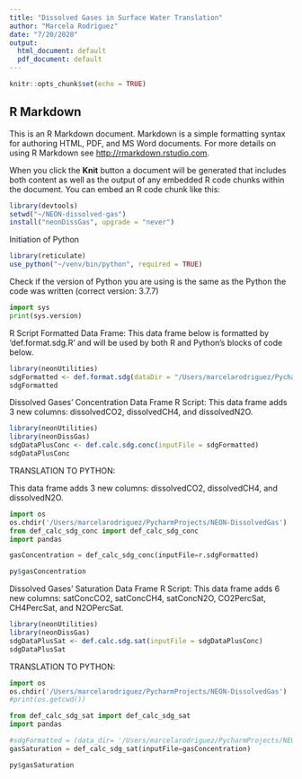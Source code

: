 ```yaml
---
title: "Dissolved Gases in Surface Water Translation"
author: "Marcela Rodriguez"
date: "7/20/2020"
output:
  html_document: default
  pdf_document: default
---
```


```r
knitr::opts_chunk$set(echo = TRUE)
```

## R Markdown

This is an R Markdown document. Markdown is a simple formatting syntax for authoring HTML, PDF, and MS Word documents. For more details on using R Markdown see <http://rmarkdown.rstudio.com>.

When you click the **Knit** button a document will be generated that includes both content as well as the output of any embedded R code chunks within the document. You can embed an R code chunk like this:

```r
library(devtools)
setwd("~/NEON-dissolved-gas")
install("neonDissGas", upgrade = "never")
```

Initiation of Python
```r
library(reticulate)
use_python("~/venv/bin/python", required = TRUE)
```

Check if the version of Python you are using is the same as the Python the code was written (correct version: 3.7.7)
```python
import sys
print(sys.version)
```

R Script
Formatted Data Frame:
This data frame below is formatted by 'def.format.sdg.R' and will be used by both R and Python's blocks of code below. 
```r
library(neonUtilities)
sdgFormatted <- def.format.sdg(dataDir = "/Users/marcelarodriguez/PycharmProjects/NEON-DissolvedGas/NEON_dissolved-gases-surfacewater(1).zip")
sdgFormatted
```


Dissolved Gases' Concentration Data Frame
R Script:
This data frame adds 3 new columns: dissolvedCO2, dissolvedCH4, and dissolvedN2O.
```r
library(neonUtilities)
library(neonDissGas)
sdgDataPlusConc <- def.calc.sdg.conc(inputFile = sdgFormatted)
sdgDataPlusConc
```

TRANSLATION TO PYTHON: 

This data frame adds 3 new columns: dissolvedCO2, dissolvedCH4, and dissolvedN2O.
```python
import os
os.chdir('/Users/marcelarodriguez/PycharmProjects/NEON-DissolvedGas')
from def_calc_sdg_conc import def_calc_sdg_conc
import pandas

gasConcentration = def_calc_sdg_conc(inputFile=r.sdgFormatted)

```

```r
py$gasConcentration
```

Dissolved Gases' Saturation Data Frame
R Script:
This data frame adds 6 new columns: satConcCO2, satConcCH4, satConcN2O, CO2PercSat, CH4PercSat, and N2OPercSat.
```r
library(neonUtilities)
library(neonDissGas)
sdgDataPlusSat <- def.calc.sdg.sat(inputFile = sdgDataPlusConc)
sdgDataPlusSat
```

TRANSLATION TO PYTHON: 


```python
import os
os.chdir('/Users/marcelarodriguez/PycharmProjects/NEON-DissolvedGas')
#print(os.getcwd())

from def_calc_sdg_sat import def_calc_sdg_sat
import pandas

#sdgFormatted = (data_dir= '/Users/marcelarodriguez/PycharmProjects/NEON-DissolvedGas/NEON_dissolved-gases-surfacewater.zip')
gasSaturation = def_calc_sdg_sat(inputFile=gasConcentration)

```

```r
py$gasSaturation
```